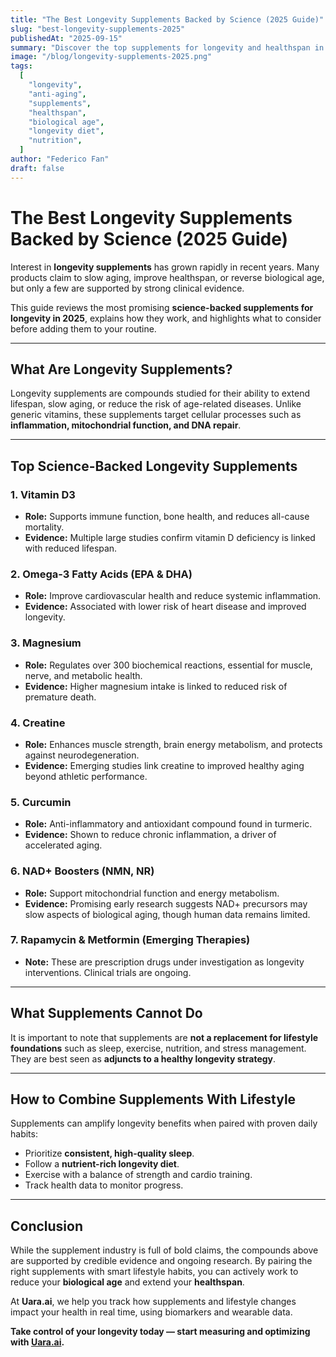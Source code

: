 ```yaml
---
title: "The Best Longevity Supplements Backed by Science (2025 Guide)"
slug: "best-longevity-supplements-2025"
publishedAt: "2025-09-15"
summary: "Discover the top supplements for longevity and healthspan in 2025. Learn which anti-aging supplements are backed by science, and how to combine them with lifestyle strategies for maximum impact."
image: "/blog/longevity-supplements-2025.png"
tags:
  [
    "longevity",
    "anti-aging",
    "supplements",
    "healthspan",
    "biological age",
    "longevity diet",
    "nutrition",
  ]
author: "Federico Fan"
draft: false
---
```


# The Best Longevity Supplements Backed by Science (2025 Guide)

Interest in **longevity supplements** has grown rapidly in recent years. Many products claim to slow aging, improve healthspan, or reverse biological age, but only a few are supported by strong clinical evidence.

This guide reviews the most promising **science-backed supplements for longevity in 2025**, explains how they work, and highlights what to consider before adding them to your routine.

---

## What Are Longevity Supplements?

Longevity supplements are compounds studied for their ability to extend lifespan, slow aging, or reduce the risk of age-related diseases. Unlike generic vitamins, these supplements target cellular processes such as **inflammation, mitochondrial function, and DNA repair**.

---

## Top Science-Backed Longevity Supplements

### 1. Vitamin D3

- **Role:** Supports immune function, bone health, and reduces all-cause mortality.
- **Evidence:** Multiple large studies confirm vitamin D deficiency is linked with reduced lifespan.

### 2. Omega-3 Fatty Acids (EPA & DHA)

- **Role:** Improve cardiovascular health and reduce systemic inflammation.
- **Evidence:** Associated with lower risk of heart disease and improved longevity.

### 3. Magnesium

- **Role:** Regulates over 300 biochemical reactions, essential for muscle, nerve, and metabolic health.
- **Evidence:** Higher magnesium intake is linked to reduced risk of premature death.

### 4. Creatine

- **Role:** Enhances muscle strength, brain energy metabolism, and protects against neurodegeneration.
- **Evidence:** Emerging studies link creatine to improved healthy aging beyond athletic performance.

### 5. Curcumin

- **Role:** Anti-inflammatory and antioxidant compound found in turmeric.
- **Evidence:** Shown to reduce chronic inflammation, a driver of accelerated aging.

### 6. NAD+ Boosters (NMN, NR)

- **Role:** Support mitochondrial function and energy metabolism.
- **Evidence:** Promising early research suggests NAD+ precursors may slow aspects of biological aging, though human data remains limited.

### 7. Rapamycin & Metformin (Emerging Therapies)

- **Note:** These are prescription drugs under investigation as longevity interventions. Clinical trials are ongoing.

---

## What Supplements Cannot Do

It is important to note that supplements are **not a replacement for lifestyle foundations** such as sleep, exercise, nutrition, and stress management. They are best seen as **adjuncts to a healthy longevity strategy**.

---

## How to Combine Supplements With Lifestyle

Supplements can amplify longevity benefits when paired with proven daily habits:

- Prioritize **consistent, high-quality sleep**.
- Follow a **nutrient-rich longevity diet**.
- Exercise with a balance of strength and cardio training.
- Track health data to monitor progress.

---

## Conclusion

While the supplement industry is full of bold claims, the compounds above are supported by credible evidence and ongoing research. By pairing the right supplements with smart lifestyle habits, you can actively work to reduce your **biological age** and extend your **healthspan**.

At **Uara.ai**, we help you track how supplements and lifestyle changes impact your health in real time, using biomarkers and wearable data.

**Take control of your longevity today — start measuring and optimizing with [Uara.ai](https://uara.ai).**
